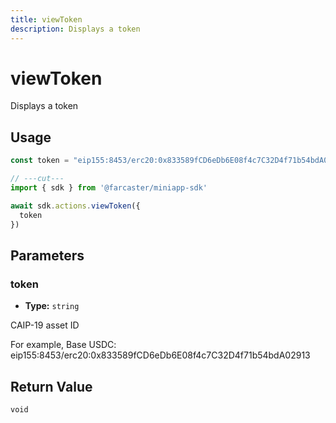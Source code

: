 ```yaml
---
title: viewToken
description: Displays a token
---
```


# viewToken

Displays a token

## Usage

```ts twoslash
const token = "eip155:8453/erc20:0x833589fCD6eDb6E08f4c7C32D4f71b54bdA02913";

// ---cut---
import { sdk } from '@farcaster/miniapp-sdk'

await sdk.actions.viewToken({ 
  token
})
```

## Parameters

### token

- **Type:** `string`

CAIP-19 asset ID

For example, Base USDC: eip155:8453/erc20:0x833589fCD6eDb6E08f4c7C32D4f71b54bdA02913


## Return Value

`void`


